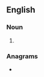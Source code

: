 {{also|hang up|hang-up}}

==English==

===Noun===
{{en-noun}}

# {{alternative spelling of|hang-up|lang=en}}

===Anagrams===
* {{l|en|uphang}}